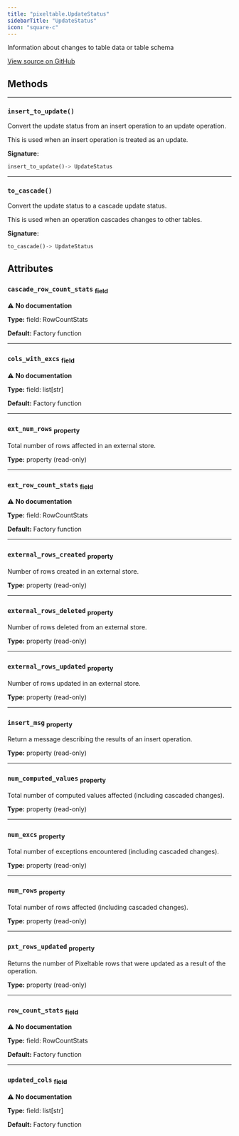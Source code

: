 ```yaml
---
title: "pixeltable.UpdateStatus"
sidebarTitle: "UpdateStatus"
icon: "square-c"
---
```


Information about changes to table data or table schema


<a href="https://github.com/pixeltable/pixeltable/blob/main/pixeltable/catalog/update_status.py#L53" target="_blank">View source on GitHub</a>

## Methods


---

### `insert_to_update()`

Convert the update status from an insert operation to an update operation.


This is used when an insert operation is treated as an update.


**Signature:**

```python
insert_to_update()-> UpdateStatus
```


---

### `to_cascade()`

Convert the update status to a cascade update status.


This is used when an operation cascades changes to other tables.


**Signature:**

```python
to_cascade()-> UpdateStatus
```

## Attributes

### `cascade_row_count_stats` <sub>field</sub>

⚠️ **No documentation**

**Type:** field: RowCountStats

**Default:** Factory function

---

### `cols_with_excs` <sub>field</sub>

⚠️ **No documentation**

**Type:** field: list[str]

**Default:** Factory function

---

### `ext_num_rows` <sub>property</sub>

Total number of rows affected in an external store.


**Type:** property (read-only)

---

### `ext_row_count_stats` <sub>field</sub>

⚠️ **No documentation**

**Type:** field: RowCountStats

**Default:** Factory function

---

### `external_rows_created` <sub>property</sub>

Number of rows created in an external store.


**Type:** property (read-only)

---

### `external_rows_deleted` <sub>property</sub>

Number of rows deleted from an external store.


**Type:** property (read-only)

---

### `external_rows_updated` <sub>property</sub>

Number of rows updated in an external store.


**Type:** property (read-only)

---

### `insert_msg` <sub>property</sub>

Return a message describing the results of an insert operation.


**Type:** property (read-only)

---

### `num_computed_values` <sub>property</sub>

Total number of computed values affected (including cascaded changes).


**Type:** property (read-only)

---

### `num_excs` <sub>property</sub>

Total number of exceptions encountered (including cascaded changes).


**Type:** property (read-only)

---

### `num_rows` <sub>property</sub>

Total number of rows affected (including cascaded changes).


**Type:** property (read-only)

---

### `pxt_rows_updated` <sub>property</sub>

Returns the number of Pixeltable rows that were updated as a result of the operation.


**Type:** property (read-only)

---

### `row_count_stats` <sub>field</sub>

⚠️ **No documentation**

**Type:** field: RowCountStats

**Default:** Factory function

---

### `updated_cols` <sub>field</sub>

⚠️ **No documentation**

**Type:** field: list[str]

**Default:** Factory function

